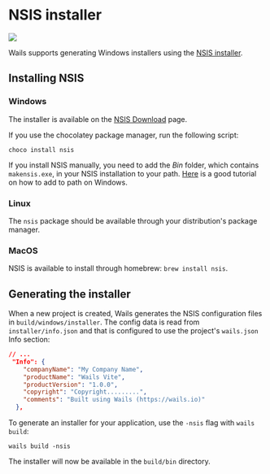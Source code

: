 # NSIS installer

<p style={{ "text-align": "center" }}>
  <img
    src={require("@site/static/img/nsis.png").default}
    style={{ "max-width": "50%" }}
 />
  <br />
</p>

Wails supports generating Windows installers using the [NSIS installer](https://nsis.sourceforge.io/).

## Installing NSIS

### Windows

The installer is available on the [NSIS Download](https://nsis.sourceforge.io/Download) page.

If you use the chocolatey package manager, run the following script:

```
choco install nsis
```

If you install NSIS manually, you need to add the *Bin* folder, which contains `makensis.exe`, in your NSIS installation to your path. [Here](https://www.architectryan.com/2018/03/17/add-to-the-path-on-windows-10/) is a good tutorial on how to add to path on Windows.

### Linux

The `nsis` package should be available through your distribution's package manager.

### MacOS

NSIS is available to install through homebrew: `brew install nsis`.

## Generating the installer

When a new project is created, Wails generates the NSIS configuration files in `build/windows/installer`. The config data is read from `installer/info.json` and that is configured to use the project's `wails.json` Info section:

```json
// ...
 "Info": {
    "companyName": "My Company Name",
    "productName": "Wails Vite",
    "productVersion": "1.0.0",
    "copyright": "Copyright.........",
    "comments": "Built using Wails (https://wails.io)"
  },
```

To generate an installer for your application, use the `-nsis` flag with `wails build`:

```
wails build -nsis
```

The installer will now be available in the `build/bin` directory.
